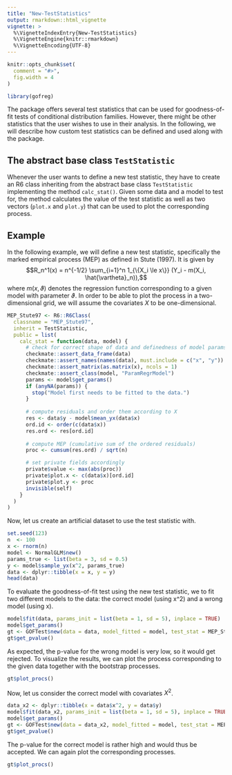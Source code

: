 ```yaml
---
title: "New-TestStatistics"
output: rmarkdown::html_vignette
vignette: >
  %\VignetteIndexEntry{New-TestStatistics}
  %\VignetteEngine{knitr::rmarkdown}
  %\VignetteEncoding{UTF-8}
---
```


```r
knitr::opts_chunk$set(
  comment = "#>",
  fig.width = 4
)
```

```r
library(gofreg)
```

The package offers several test statistics that can be used for goodness-of-fit 
tests of conditional distribution families. However, there might be other 
statistics that the user wishes to use in their analysis. In the following, we 
will describe how custom test statistics can be defined and used along with the
package.

## The abstract base class `TestStatistic`

Whenever the user wants to define a new test statistic, they have to create an 
R6 class inheriting from the abstract base class `TestStatistic`
implementing the method `calc_stat()`. Given some data and a model to test for,
the method calculates the value of the test statistic as well as two vectors 
(`plot.x` and `plot.y`) that can be used to plot the corresponding process.

## Example

In the following example, we will define a new test statistic, specifically the 
marked empirical process (MEP) as defined in Stute (1997). It is given by
$$R_n^1(x) = n^{-1/2} \sum_{i=1}^n 1_{\{X_i \le x\}} (Y_i - m(X_i, \hat{\vartheta}_n)),$$
where $m(x, \vartheta)$ denotes the regression function corresponding to a given 
model with parameter $\vartheta$. In order to be able to plot the process in a 
two-dimensional grid, we will assume the covariates $X$ to be one-dimensional.

``` r
MEP_Stute97 <- R6::R6Class(
  classname = "MEP_Stute97",
  inherit = TestStatistic,
  public = list(
    calc_stat = function(data, model) {
      # check for correct shape of data and definedness of model params
      checkmate::assert_data_frame(data)
      checkmate::assert_names(names(data), must.include = c("x", "y"))
      checkmate::assert_matrix(as.matrix(x), ncols = 1)
      checkmate::assert_class(model, "ParamRegrModel")
      params <- model$get_params()
      if (anyNA(params)) {
        stop("Model first needs to be fitted to the data.")
      }
      
      # compute residuals and order them according to X
      res <- data$y - model$mean_yx(data$x)
      ord.id <- order(c(data$x))
      res.ord <- res[ord.id]
      
      # compute MEP (cumulative sum of the ordered residuals)
      proc <- cumsum(res.ord) / sqrt(n)

      # set private fields accordingly
      private$value <- max(abs(proc))
      private$plot.x <- c(data$x)[ord.id]
      private$plot.y <- proc
      invisible(self)
    }
  )
)
```

Now, let us create an artificial dataset to use the test statistic with.

``` r
set.seed(123)
n  <- 100
x <- rnorm(n)
model <- NormalGLM$new()
params_true <- list(beta = 3, sd = 0.5)
y <- model$sample_yx(x^2, params_true)
data <- dplyr::tibble(x = x, y = y)
head(data)
```

To evaluate the goodness-of-fit test using the new test statistic, we to fit two 
different models to the data: the correct model (using x^2) and a wrong model
(using x).

``` r
model$fit(data, params_init = list(beta = 1, sd = 5), inplace = TRUE)
model$get_params()
gt <- GOFTest$new(data = data, model_fitted = model, test_stat = MEP_Stute97$new(), nboot = 100)
gt$get_pvalue()
```

As expected, the p-value for the wrong model is very low, so it would get 
rejected. To visualize the results, we can plot the process corresponding to the
given data together with the bootstrap processes.

``` r
gt$plot_procs()
```

Now, let us consider the correct model with covariates $X^2$.

``` r
data_x2 <- dplyr::tibble(x = data$x^2, y = data$y)
model$fit(data_x2, params_init = list(beta = 1, sd = 5), inplace = TRUE)
model$get_params()
gt <- GOFTest$new(data = data_x2, model_fitted = model, test_stat = MEP_Stute97$new(), nboot = 100)
gt$get_pvalue()
```

The p-value for the correct model is rather high and would thus be accepted. We
can again plot the corresponding processes.

``` r
gt$plot_procs()
```

